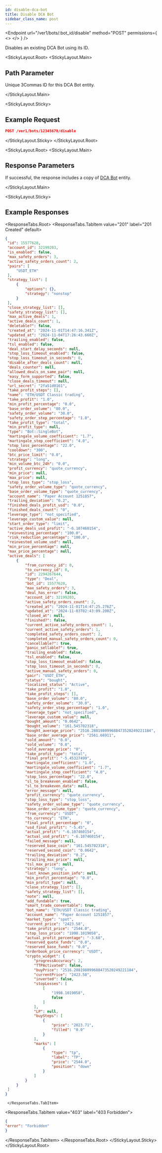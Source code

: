 ```yaml
---
id: disable-dca-bot
title: Disable DCA Bot
sidebar_class_name: post
---
```



<Endpoint
  url="/ver1/bots/:bot_id/disable"
  method="POST"
  permissions={
    <>
      <Permission title="Permission" description="BOTS_WRITE" />
      <Permission title="Security" description="SIGNED" />
    </>
  }
/>

Disables an existing DCA Bot using its ID.

<StickyLayout.Root>
   <StickyLayout.Main>

## Path Parameter
 
<ApiParam name='bot_id' type='integer' id="bot_id" required>
  Unique 3Commas ID for this DCA Bot entity.
</ApiParam>

</StickyLayout.Main>

<StickyLayout.Sticky>

## Example Request

```json
POST /ver1/bots/12345678/disable
```
</StickyLayout.Sticky>
</StickyLayout.Root>

<StickyLayout.Root>
   <StickyLayout.Main>

## Response Parameters

  If successful, the response includes a copy of [DCA Bot](/dca-bot/0_dca_bot_entity.mdx) entity.

</StickyLayout.Main>

<StickyLayout.Sticky>

## Example Responses

<ResponseTabs.Root>
      <ResponseTabs.TabItem value="201" label="201 Created" default>

   ```json
   {
    "id": 15577628,
    "account_id": 32199203,
    "is_enabled": false,
    "max_safety_orders": 3,
    "active_safety_orders_count": 2,
    "pairs": [
        "USDT_ETH"
    ],
    "strategy_list": [
        {
            "options": {},
            "strategy": "nonstop"
        }
    ],
    "close_strategy_list": [],
    "safety_strategy_list": [],
    "max_active_deals": 1,
    "active_deals_count": 1,
    "deletable?": false,
    "created_at": "2024-11-01T14:47:16.341Z",
    "updated_at": "2024-11-04T17:26:43.660Z",
    "trailing_enabled": false,
    "tsl_enabled": false,
    "deal_start_delay_seconds": null,
    "stop_loss_timeout_enabled": false,
    "stop_loss_timeout_in_seconds": 0,
    "disable_after_deals_count": null,
    "deals_counter": null,
    "allowed_deals_on_same_pair": null,
    "easy_form_supported": false,
    "close_deals_timeout": null,
    "url_secret": "2fa51d0161",
    "take_profit_steps": [],
    "name": "ETH/USDT Classic trading",
    "take_profit": "1.0",
    "min_profit_percentage": "0.0",
    "base_order_volume": "80.0",
    "safety_order_volume": "30.0",
    "safety_order_step_percentage": "1.0",
    "take_profit_type": "total",
    "min_profit_type": null,
    "type": "Bot::SingleBot",
    "martingale_volume_coefficient": "1.7",
    "martingale_step_coefficient": "4.0",
    "stop_loss_percentage": "22.0",
    "cooldown": "300",
    "btc_price_limit": "0.0",
    "strategy": "long",
    "min_volume_btc_24h": "0.0",
    "profit_currency": "quote_currency",
    "min_price": null,
    "max_price": null,
    "stop_loss_type": "stop_loss",
    "safety_order_volume_type": "quote_currency",
    "base_order_volume_type": "quote_currency",
    "account_name": "Paper Account 1251857",
    "trailing_deviation": "0.2",
    "finished_deals_profit_usd": "0.0",
    "finished_deals_count": "0",
    "leverage_type": "not_specified",
    "leverage_custom_value": null,
    "start_order_type": "limit",
    "active_deals_usd_profit": "-6.107460154",
    "reinvesting_percentage": "100.0",
    "risk_reduction_percentage": "100.0",
    "reinvested_volume_usd": null,
    "min_price_percentage": null,
    "max_price_percentage": null,
    "active_deals": [
        {
            "from_currency_id": 0,
            "to_currency_id": 0,
            "id": 2294267644,
            "type": "Deal",
            "bot_id": 15577628,
            "max_safety_orders": 3,
            "deal_has_error": false,
            "account_id": 32199203,
            "active_safety_orders_count": 2,
            "created_at": "2024-11-01T14:47:25.276Z",
            "updated_at": "2024-11-03T02:43:09.200Z",
            "closed_at": null,
            "finished?": false,
            "current_active_safety_orders_count": 1,
            "current_active_safety_orders": 1,
            "completed_safety_orders_count": 2,
            "completed_manual_safety_orders_count": 0,
            "cancellable?": true,
            "panic_sellable?": true,
            "trailing_enabled": false,
            "tsl_enabled": false,
            "stop_loss_timeout_enabled": false,
            "stop_loss_timeout_in_seconds": 0,
            "active_manual_safety_orders": 0,
            "pair": "USDT_ETH",
            "status": "bought",
            "localized_status": "Active",
            "take_profit": "1.0",
            "take_profit_steps": [],
            "base_order_volume": "80.0",
            "safety_order_volume": "30.0",
            "safety_order_step_percentage": "1.0",
            "leverage_type": "not_specified",
            "leverage_custom_value": null,
            "bought_amount": "0.0642",
            "bought_volume": "161.545702318",
            "bought_average_price": "2516.288198099688473520249221184",
            "base_order_average_price": "2561.66911",
            "sold_amount": "0.0",
            "sold_volume": "0.0",
            "sold_average_price": "0",
            "take_profit_type": "total",
            "final_profit": "-5.45327499",
            "martingale_coefficient": "1.0",
            "martingale_volume_coefficient": "1.7",
            "martingale_step_coefficient": "4.0",
            "stop_loss_percentage": "22.0",
            "sl_to_breakeven_enabled": false,
            "sl_to_breakeven_data": null,
            "error_message": null,
            "profit_currency": "quote_currency",
            "stop_loss_type": "stop_loss",
            "safety_order_volume_type": "quote_currency",
            "base_order_volume_type": "quote_currency",
            "from_currency": "USDT",
            "to_currency": "ETH",
            "final_profit_percentage": "0",
            "usd_final_profit": "-5.45",
            "actual_profit": "-6.107460154",
            "actual_usd_profit": "-6.107460154",
            "failed_message": null,
            "reserved_base_coin": "161.545702318",
            "reserved_second_coin": "0.0642",
            "trailing_deviation": "0.2",
            "trailing_max_price": null,
            "tsl_max_price": null,
            "strategy": "long",
            "last_known_position_info": null,
            "min_profit_percentage": "0.0",
            "min_profit_type": null,
            "close_strategy_list": [],
            "safety_strategy_list": [],
            "note": null,
            "add_fundable": true,
            "smart_trade_convertable": true,
            "bot_name": "ETH/USDT Classic trading",
            "account_name": "Paper Account 1251857",
            "market_type": "spot",
            "current_price": "2423.58",
            "take_profit_price": "2544.0",
            "stop_loss_price": "1998.1019058",
            "actual_profit_percentage": "-3.68",
            "reserved_quote_funds": "0.0",
            "reserved_base_funds": "0.0",
            "orderbook_price_currency": "USDT",
            "crypto_widget": {
                "progressAccuracy": 2,
                "TTPАctivated": false,
                "buyPrice": "2516.288198099688473520249221184",
                "currentPrice": "2423.58",
                "inverted": false,
                "stopLosses": [
                    [
                        "1998.1019058",
                        false
                    ]
                ],
                "LP": null,
                "buySteps": [
                    {
                        "price": "2023.71",
                        "filled": "0.0"
                    }
                ],
                "marks": [
                    {
                        "type": "tp",
                        "label": "TP",
                        "price": "2544.0",
                        "position": "down"
                    }
                ]
            }
        }
    ]
}
   ```
     </ResponseTabs.TabItem>
<ResponseTabs.TabItem value="403" label="403 Forbidden">

   ```json
   {
   "error": "Forbidden"
   }
   ```
   </ResponseTabs.TabItem>
</ResponseTabs.Root>
</StickyLayout.Sticky>
</StickyLayout.Root>